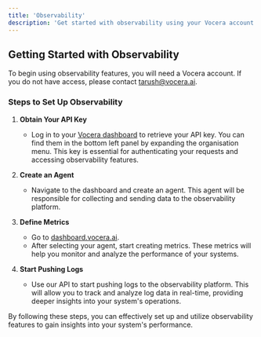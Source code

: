 ```yaml
---
title: 'Observability'
description: 'Get started with observability using your Vocera account'
---
```


## Getting Started with Observability

To begin using observability features, you will need a Vocera account. If you do not have access, please contact [tarush@vocera.ai](mailto:tarush@vocera.ai).

### Steps to Set Up Observability

1. **Obtain Your API Key**

   - Log in to your [Vocera dashboard](https://dashboard.vocera.ai) to retrieve your API key. You can find them in the bottom left panel by expanding the organisation menu. This key is essential for authenticating your requests and accessing observability features.

2. **Create an Agent**

   - Navigate to the dashboard and create an agent. This agent will be responsible for collecting and sending data to the observability platform.

3. **Define Metrics**

   - Go to [dashboard.vocera.ai](https://dashboard.vocera.ai).
   - After selecting your agent, start creating metrics. These metrics will help you monitor and analyze the performance of your systems.

4. **Start Pushing Logs**

   - Use our API to start pushing logs to the observability platform. This will allow you to track and analyze log data in real-time, providing deeper insights into your system's operations.

By following these steps, you can effectively set up and utilize observability features to gain insights into your system's performance.